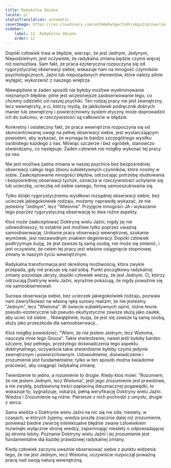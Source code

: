 ```yaml
---
title: Radykalna Zmiana
locale: pl
statusTranslation: automatic
coverImage: https://res.cloudinary.com/xmfm6mhw3gwctndtcubgx2rptnae/image/upload/v1740468922/small_cover_tratado_de_psicologia_revolucionaria_a4c0dca4e0.webp
sidebar:
    label: 12. Radykalna Zmiana
    order: 12
---
```

Dopóki człowiek trwa w błędzie, wierząc, że jest Jednym, Jedynym, Niepodzielnym, jest oczywiste, że radykalna zmiana będzie czymś więcej niż niemożliwa. Sam fakt, że praca ezoteryczna rozpoczyna się od rygorystycznej obserwacji siebie, wskazuje nam na mnogość czynników psychologicznych, Jaźni lub niepożądanych elementów, które należy pilnie wytępić, wykorzenić z naszego wnętrza.

Niewątpliwie w żaden sposób nie byłoby możliwe wyeliminowanie nieznanych błędów; pilne jest wcześniejsze zaobserwowanie tego, co chcemy oddzielić od naszej psychiki. Ten rodzaj pracy nie jest zewnętrzny, lecz wewnętrzny, a ci, którzy myślą, że jakikolwiek podręcznik dobrych manier lub zewnętrzny i powierzchowny system etyczny może doprowadzić ich do sukcesu, w rzeczywistości są całkowicie w błędzie.

Konkretny i ostateczny fakt, że praca wewnętrzna rozpoczyna się od skoncentrowanej uwagi na pełnej obserwacji siebie, jest wystarczającym powodem, aby wykazać, że wymaga to bardzo szczególnego wysiłku osobistego każdego z nas. Mówiąc szczerze i bez ogródek, stanowczo stwierdzamy, co następuje: Żaden człowiek nie mógłby wykonać tej pracy za nas.

Nie jest możliwa żadna zmiana w naszej psychice bez bezpośredniej obserwacji całego tego zbioru subiektywnych czynników, które nosimy w sobie. Zaakceptowanie mnogości błędów, odrzucając potrzebę studiowania i bezpośredniej obserwacji tychże, oznacza w rzeczywistości uchylanie się lub ucieczkę, ucieczkę od siebie samego, formę samooszukiwania się.

Tylko dzięki rygorystycznemu wysiłkowi rozsądnej obserwacji siebie, bez ucieczek jakiegokolwiek rodzaju, możemy naprawdę wykazać, że nie jesteśmy "Jednym", lecz "Wieloma". Przyjęcie mnogości JA i wykazanie tego poprzez rygorystyczną obserwację to dwa różne aspekty.

Ktoś może zaakceptować Doktrynę wielu Jaźni, nigdy jej nie udowodniwszy; to ostatnie jest możliwe tylko poprzez uważną samoobserwację. Unikanie pracy obserwacji wewnętrznej, szukanie wymówek, jest niezawodnym znakiem degeneracji. Dopóki człowiek podtrzymuje iluzję, że jest zawsze tą samą osobą, nie może się zmienić, i jest oczywiste, że celem tej pracy jest właśnie osiągnięcie stopniowej zmiany w naszym życiu wewnętrznym.

Radykalna transformacja jest określoną możliwością, która zwykle przepada, gdy nie pracuje się nad sobą. Punkt początkowy radykalnej zmiany pozostaje ukryty, dopóki człowiek wierzy, że jest Jednym. Ci, którzy odrzucają Doktrynę wielu Jaźni, wyraźnie pokazują, że nigdy poważnie się nie samoobserwowali.

Surowa obserwacja siebie, bez ucieczek jakiegokolwiek rodzaju, pozwala nam zweryfikować na własną rękę surowy realizm, że nie jesteśmy "Jednym", lecz "Wieloma". W świecie subiektywnych opinii, różne teorie pseudo-ezoteryczne lub pseudo-okultystyczne zawsze służą jako zaułek, aby uciec od siebie... Niewątpliwie, iluzja, że jest się zawsze tą samą osobą, służy jako przeszkoda dla samoobserwacji...

Ktoś mógłby powiedzieć: "Wiem, że nie jestem Jednym, lecz Wieloma, nauczyła mnie tego Gnoza". Takie stwierdzenie, nawet jeśli byłoby bardzo szczere, bez pełnego, przeżytego doświadczenia tego aspektu doktrynalnego, oczywiście takie stwierdzenie byłoby czymś jedynie zewnętrznym i powierzchownym. Udowodnienie, doświadczenie i zrozumienie jest fundamentalne; tylko w ten sposób można świadomie pracować, aby osiągnąć radykalną zmianę.

Twierdzenie to jedno, a rozumienie to drugie. Kiedy ktoś mówi: "Rozumiem, że nie jestem Jednym, lecz Wieloma", jeśli jego zrozumienie jest prawdziwe, a nie zwykłą, pozbawioną treści paplaniną dwuznacznej pogawędki, to wskazuje to, sygnalizuje, oskarża, pełną weryfikację Doktryny wielu Jaźni. Wiedza i Zrozumienie są różne. Pierwsze z nich pochodzi z umysłu, drugie z serca.

Sama wiedza o Doktrynie wielu Jaźni na nic się nie zda; niestety, w czasach, w których żyjemy, wiedza poszła znacznie dalej niż zrozumienie, ponieważ biedne zwierzę intelektualne błędnie zwane człowiekiem rozwinęło wyłącznie stronę wiedzy, zapominając niestety o odpowiadającej jej stronie Istoty. Poznanie Doktryny wielu Jaźni i jej zrozumienie jest fundamentalne dla każdej prawdziwej radykalnej zmiany.

Kiedy człowiek zaczyna uważnie obserwować siebie z punktu widzenia tego, że nie jest Jednym, lecz Wieloma, oczywiście rozpoczął poważną pracę nad swoją naturą wewnętrzną.

